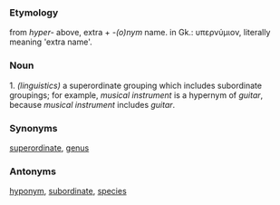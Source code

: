 ===Etymology===
from ''hyper-'' above, extra  +  ''-(o)nym'' name.  in Gk.: υπερνύμιον, literally meaning 'extra name'.

===Noun===
1. ''(linguistics)'' a superordinate grouping which includes subordinate groupings; for example, ''musical instrument'' is a hypernym of ''guitar'', because ''musical instrument'' includes ''guitar''.

===Synonyms===
[[superordinate]], [[genus]]

===Antonyms===
[[hyponym]], [[subordinate]], [[species]]